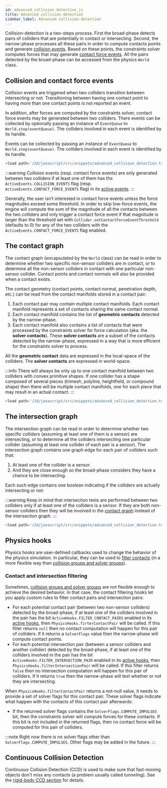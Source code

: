 ```yaml
---
id: advanced_collision_detection_js
title: Advanced collision-detection
sidebar_label: Advanced collision-detection
---
```



Collision-detection is a two-steps process. First the broad-phase detects pairs of colliders
that are potentially in contact or intersecting. Second, the narrow-phase processes all these pairs in order
to compute contacts points and generate [collision events](./advanced_collision_detection_js.mdx#collision-and-contact-force-events). Based on these points,
the constraints solver computes forces that may generate [contact force events](./advanced_collision_detection_js.mdx#collision-and-contact-force-events).
All the pairs detected by the broad-phase can be accessed from the physics `World` class.

## Collision and contact force events
Collision events are triggered when two colliders transition between intersecting or not. Transitioning between having
one contact point to having more than one contact points is not reported an event.

In addition, after forces are computed by the constraints solver, contact force events may be
generated between two colliders. There events can be collected by optionally passing an instance of `EventQueue` to
`World.step(eventQueue)`. The colliders involved in each event is identified by its handle.

Events can be collected by passing an instance of `EventQueue` to `World.step(eventQueue)`. The colliders
involved in each event is identified by its handle.

```js
<load path='/2d/javascript/src/snippets/advanced_collision_detection.ts' marker='Events' />
```

:::warning
Collision events (resp. contact force events) are only generated between two colliders  if at least one of them has the
`ActiveEvents.COLLISION_EVENTS` flag (resp. `ActiveEvents.CONTACT_FORCE_EVENTS` flag) in its [active events](./colliders.mdx#active-events).
:::

Generally, the user isn’t interested in contact force events unless the force magnitudes exceed some threshold. In order
to skip low-force events, the engine will compute the sum of the magnitude of all the contacts between the two colliders
and only trigger a contact force event if that magnitude is larger than the threshold set with
`Collider.setContactForceEventThreshold` (defaults to 0) for any of the two colliders with the
`ActiveEvents.CONTACT_FORCE_EVENTS` flag enabled.

## The contact graph
The contact graph (encapsulated by the `World` class) can be read in order to determine whether two specific
non-sensor colliders are in contact, or to determine all the non-sensor colliders in contact with one particular
non-sensor collider. Contact points and contact normals will also be provided when a contact exists.

The contact geometry (contact points, contact normal, penetration depth, etc.) can be read from the contact
manifolds stored in a contact pair:
1. Each contact pair may contain multiple contact manifolds. Each contact manifold represents a set of contacts
   sharing the same contact normal.
2. Each contact manifold contains the list of **geometric contacts** detected by the narrow-phase.
3. Each contact manifold also contains a list of contacts that were processed by the constraints solver for force
   calculation (aka. the **solver contacts**). These **solver contacts** are a subset of the contacts detected by the narrow-phase,
   expressed in a way that is more efficient for the constraints solver to process. 
   
All the **geometric contact** data are expressed in the local-space of the colliders. The **solver contacts** are
expressed in world-space.

:::info
There will always be only up to one contact manifold between two colliders with convex primitive shapes. If one
collider has a shape composed of several pieces (trimesh, polyline, heightfield, or compound shape) then there
will be multiple contact manifolds, one for each piece that may result in an actual contact.
:::

```js
<load path='/2d/javascript/src/snippets/advanced_collision_detection.ts' marker='ContactGraph' />
```

## The intersection graph
The intersection graph can be read in order to determine whether two specific colliders (assuming at least one of them is
a sensor) are intersecting, or to determine all the colliders intersecting one particular collider (assuming at least one
collider of each pair is a sensor). The intersection graph contains one graph edge for each pair of colliders such that:
1. At least one of the collider is a sensor.
2. And they are close enough so the broad-phase considers they have a chance to be intersecting.

Each such edge contains one boolean indicating if the colliders are actually intersecting or not:

:::warning
Keep in mind that intersection tests are performed between two colliders only if at least one of the colliders
is a sensor. If they are both non-sensor colliders then they will be involved in the [contact graph](./advanced_collision_detection_js.mdx#the-contact-graph)
instead of the intersection graph.
:::

```js
<load path='/2d/javascript/src/snippets/advanced_collision_detection.ts' marker='IntersectionGraph' />
```

## Physics hooks
Physics hooks are user-defined callbacks used to change the behavior of the physics simulation. In particular,
they can be used to [filter contacts](./advanced_collision_detection_js.mdx#contact-and-intersection-filtering) (in a more flexible way than
[collision groups and solver groups](./colliders.mdx#collision-groups-and-solver-groups)).

### Contact and intersection filtering
Sometimes, [collision groups and solver groups](./colliders.mdx#collision-groups-and-solver-groups) are not flexible enough
to achieve the desired behavior. In that case, the contact filtering hooks let you apply custom rules to filter contact
pairs and intersection pairs:
- For each potential contact pair (between two non-sensor colliders) detected by the broad-phase, if at least one
  of the colliders involved in the pair has the bit `ActiveHooks.FILTER_CONTACT_PAIRS` enabled in its
  [active hooks](./colliders.mdx#active-hooks), then `PhysicsHooks.firterContactPair` will be called. If this filter
  returns `null` then no contact computation will happen for this pair of colliders. If it returns a `SolverFlags` value then the
  narrow-phase will compute contact points.
- For each potential intersection pair (between a sensor colliders and another collider) detected by the broad-phase, if
  at least one of the colliders involved in the pair has the bit `ActiveHooks.FILTER_INTERSECTION_PAIR` enabled
  in its [active hooks](./colliders.mdx#active-hooks), then `PhysicsHooks.filterIntersectionPair` will be called. If this
  filter returns `false` then no intersection computation will happen for this pair of colliders. If it returns `true`
  then the narrow-phase will test whether or not they are intersecting.

When `PhysicsHooks.filterContactPair` returns a not-null value, it
needs to provide a set of solver flags for this contact pair. These solver flags indicate what happen with the contacts of this contact pair afterwards:
- If the returned solver flags contains the `SolverFlags.COMPUTE_IMPULSES` bit, then the constraints solver will
  compute forces for these contacts. If this bit is not included in the returned flags, then no contact force will
  be computed for this pair of colliders.

:::note
Right now there is no solver flags other than `SolverFlags.COMPUTE_IMPULSES`.
Other flags may be added in the future.
:::

## Continuous Collision Detection
Continuous Collision Detection (CCD) is used to make sure that fast-moving objects don't miss any contacts (a problem
usually called _tunneling_). See the [rigid-body CCD section](./rigid_bodies.mdx#continuous-collision-detection) for details.